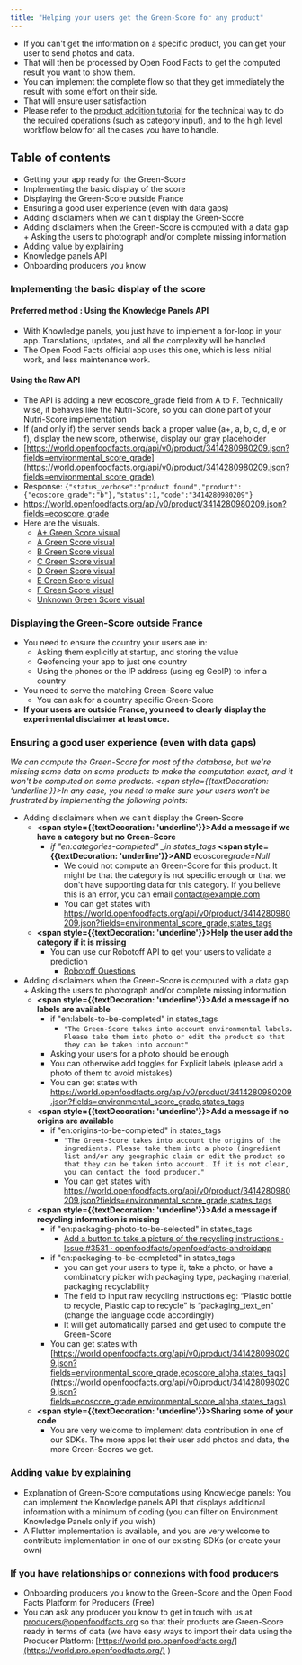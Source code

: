 ```yaml
---
title: "Helping your users get the Green-Score for any product"
---
```


- If you can't get the information on a specific product, you can get your user to send photos and data.
- That will then be processed by Open Food Facts to get the computed result you want to show them.
- You can implement the complete flow so that they get immediately the result with some effort on their side.
- That will ensure user satisfaction
- Please refer to the [product addition tutorial](./adding-missing-products.md) for the technical way to do the required operations (such as category input), and to the high level workflow below for all the cases you have to handle.

## Table of contents

- Getting your app ready for the Green-Score
- Implementing the basic display of the score
- Displaying the Green-Score outside France
- Ensuring a good user experience (even with data gaps)
- Adding disclaimers when we can't display the Green-Score
- Adding disclaimers when the Green-Score is computed with a data gap + Asking the users to photograph and/or complete missing information
- Adding value by explaining
- Knowledge panels API
- Onboarding producers you know

### Implementing the basic display of the score

#### Preferred method : Using the Knowledge Panels API

- With Knowledge panels, you just have to implement a for-loop in your app. Translations, updates, and all the complexity will be handled
- The Open Food Facts official app uses this one, which is less initial work, and less maintenance work.

#### Using the Raw API

- The API is adding a new ecoscore_grade field from A to F. Technically wise, it behaves like the Nutri-Score, so you can clone part of your Nutri-Score implementation
- If (and only if) the server sends back a proper value (a+, a, b, c, d, e or f), display the new score, otherwise, display our gray placeholder
- [https://world.openfoodfacts.org/api/v0/product/3414280980209.json?fields=environmental_score_grade](https://world.openfoodfacts.org/api/v0/product/3414280980209.json?fields=environmental_score_grade)
- Response: `{"status_verbose":"product found","product":{"ecoscore_grade":"b"},"status":1,"code":"3414280980209"}`
- https://world.openfoodfacts.org/api/v0/product/3414280980209.json?fields=ecoscore_grade
- Here are the visuals.
  - [A+ Green Score visual](https://static.openfoodfacts.org/images/attributes/dist/green-score-a-plus.svg)
  - [A Green Score visual](https://static.openfoodfacts.org/images/attributes/dist/green-score-a.svg)
  - [B Green Score visual](https://static.openfoodfacts.org/images/attributes/dist/green-score-b.svg)
  - [C Green Score visual](https://static.openfoodfacts.org/images/attributes/dist/green-score-c.svg)
  - [D Green Score visual](https://static.openfoodfacts.org/images/attributes/dist/green-score-d.svg)
  - [E Green Score visual](https://static.openfoodfacts.org/images/attributes/dist/green-score-e.svg)
  - [F Green Score visual](https://static.openfoodfacts.org/images/attributes/dist/green-score-f.svg)
  - [Unknown Green Score visual](https://static.openfoodfacts.org/images/attributes/dist/green-score-unknown.svg)

### Displaying the Green-Score outside France

- You need to ensure the country your users are in:
  - Asking them explicitly at startup, and storing the value
  - Geofencing your app to just one country
  - Using the phones or the IP address (using eg GeoIP) to infer a country
- You need to serve the matching Green-Score value
  - You can ask for a country specific Green-Score
- **If your users are outside France, you need to clearly display the experimental disclaimer at least once.**

### Ensuring a good user experience (even with data gaps)

_We can compute the Green-Score for most of the database, but we're missing some data on some products to make the computation exact, and it won't be computed on some products. <span style={{textDecoration: 'underline'}}>In any case, you need to make sure your users won't be frustrated by implementing the following points:</span>_

- Adding disclaimers when we can’t display the Green-Score
  - **<span style={{textDecoration: 'underline'}}>Add a message if we have a category but no Green-Score</span>**
    - _if "en:categories-completed" \_in states_tags_ **<span style={{textDecoration: 'underline'}}>AND</span>** ecoscore*grade=Null*
      - We could not compute an Green-Score for this product. It might be that the category is not specific enough or that we don't have supporting data for this category. If you believe this is an error, you can email [contact@example.com](mailto:contact@example.com)
      - You can get states with [https://world.openfoodfacts.org/api/v0/product/3414280980209.json?fields=environmental_score_grade,states_tags ](https://world.openfoodfacts.org/api/v0/product/3414280980209.json?fields=environmental_score_grade,states_tags)
  - **<span style={{textDecoration: 'underline'}}>Help the user add the category if it is missing</span>**
    - You can use our Robotoff API to get your users to validate a prediction
      - [Robotoff Questions](https://docs.google.com/document/d/1IoDy0toQrrqtWHvDYp2rEVw84Yq1J0x2pt-0RGTm7h0/edit)
- Adding disclaimers when the Green-Score is computed with a data gap + Asking the users to photograph and/or complete missing information
  - **<span style={{textDecoration: 'underline'}}>Add a message if no labels are available</span>**
    - if "en:labels-to-be-completed" in states_tags
      - `"The Green-Score takes into account environmental labels. Please take them into photo or edit the product so that they can be taken into account"`
    - Asking your users for a photo should be enough
    - You can otherwise add toggles for Explicit labels (please add a photo of them to avoid mistakes)
    - You can get states with [https://world.openfoodfacts.org/api/v0/product/3414280980209.json?fields=environmental_score_grade,states_tags ](https://world.openfoodfacts.org/api/v0/product/3414280980209.json?fields=environmental_score_grade,states_tags)
  - **<span style={{textDecoration: 'underline'}}>Add a message if no origins are available</span>**
    - if "en:origins-to-be-completed" in states_tags
      - `"The Green-Score takes into account the origins of the ingredients. Please take them into a photo (ingredient list and/or any geographic claim or edit the product so that they can be taken into account. If it is not clear, you can contact the food producer."`
      - You can get states with [https://world.openfoodfacts.org/api/v0/product/3414280980209.json?fields=environmental_score_grade,states_tags ](https://world.openfoodfacts.org/api/v0/product/3414280980209.json?fields=environmental_score_grade,states_tags)
  - **<span style={{textDecoration: 'underline'}}>Add a message if recycling information is missing</span>**
    - if "en:packaging-photo-to-be-selected" in states_tags
      - [Add a button to take a picture of the recycling instructions · Issue #3531 · openfoodfacts/openfoodfacts-androidapp](https://github.com/openfoodfacts/openfoodfacts-androidapp/issues/3531)
    - if "en:packaging-to-be-completed" in states_tags
      - you can get your users to type it, take a photo, or have a combinatory picker with packaging type, packaging material, packaging recyclability
      - The field to input raw recycling instructions eg: “Plastic bottle to recycle, Plastic cap to recycle” is “packaging_text_en” (change the language code accordingly)
      - It will get automatically parsed and get used to compute the Green-Score
    - You can get states with [https://world.openfoodfacts.org/api/v0/product/3414280980209.json?fields=environmental_score_grade,ecoscore_alpha,states_tags](https://world.openfoodfacts.org/api/v0/product/3414280980209.json?fields=ecoscore_grade,environmental_score_alpha,states_tags)
  - **<span style={{textDecoration: 'underline'}}>Sharing some of your code</span>**
    - You are very welcome to implement data contribution in one of our SDKs. The more apps let their user add photos and data, the more Green-Scores we get.

### Adding value by explaining

- Explanation of Green-Score computations using Knowledge panels: You can implement the Knowledge panels API that displays additional information with a minimum of coding (you can filter on Environment Knowledge Panels only if you wish)
- A Flutter implementation is available, and you are very welcome to contribute implementation in one of our existing SDKs (or create your own)

### If you have relationships or connexions with food producers

- Onboarding producers you know to the Green-Score and the Open Food Facts Platform for Producers (Free)
- You can ask any producer you know to get in touch with us at [producers@openfoodfacts.org](mailto:producers@openfoodfacts.org) so that their products are Green-Score ready in terms of data (we have easy ways to import their data using the Producer Platform: [https://world.pro.openfoodfacts.org/](https://world.pro.openfoodfacts.org/) )
